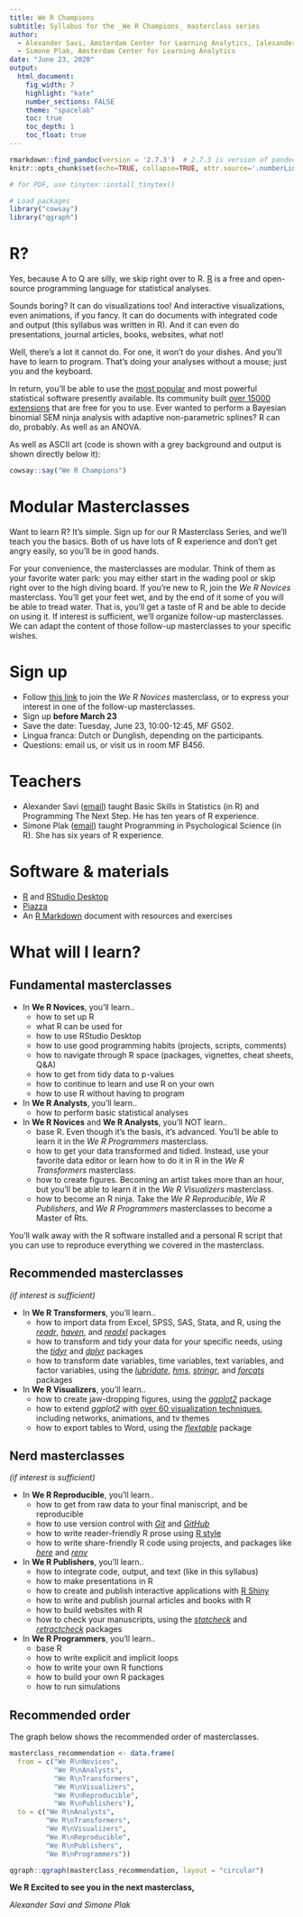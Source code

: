 ```yaml
---
title: We R Champions
subtitle: Syllabus for the _We R Champions_ masterclass series
author:
  - Alexander Savi, Amsterdam Center for Learning Analytics, [alexandersavi.nl](https://www.alexandersavi.nl/)
  - Simone Plak, Amsterdam Center for Learning Analytics
date: "June 23, 2020"
output:
  html_document:
    fig_width: 7
    highlight: "kate"
    number_sections: FALSE
    theme: "spacelab"
    toc: true
    toc_depth: 1
    toc_float: true
---
```


```r
rmarkdown::find_pandoc(version = '2.7.3')  # 2.7.3 is version of pandoc shipped with rstudio that works with numberLines
knitr::opts_chunk$set(echo=TRUE, collapse=TRUE, attr.source='.numberLines')

# for PDF, use tinytex::install_tinytex()

# Load packages
library("cowsay")
library("qgraph")
```

# R?

Yes, because A to Q are silly, we skip right over to R. [R](https://en.wikipedia.org/wiki/R_(programming_language)) is a free and open-source programming language for statistical analyses.

Sounds boring? It can do visualizations too! And interactive visualizations, even animations, if you fancy. It can do documents with integrated code and output (this syllabus was written in R). And it can even do presentations, journal articles, books, websites, what not!

Well, there's a lot it cannot do. For one, it won't do your dishes. And you'll have to learn to program. That's doing your analyses without a mouse; just you and the keyboard.

In return, you'll be able to use the [most popular](https://r4stats.com/articles/popularity/) and most powerful statistical software presently available. Its community built [over 15000 extensions](https://gist.github.com/daroczig/3cf06d6db4be2bbe3368) that are free for you to use. Ever wanted to perform a Bayesian binomial SEM ninja analysis with adaptive non-parametric splines? R can do, probably. As well as an ANOVA.

As well as ASCII art (code is shown with a grey background and output is shown directly below it):

```r
cowsay::say("We R Champions")
```

# Modular Masterclasses

Want to learn R? It's simple. Sign up for our R Masterclass Series, and we'll teach you the basics. Both of us have lots of R experience and don't get angry easily, so you'll be in good hands.

For your convenience, the masterclasses are modular. Think of them as your favorite water park: you may either start in the wading pool or skip right over to the high diving board. If you're new to R, join the _We R Novices_ masterclass. You'll get your feet wet, and by the end of it some of you will be able to tread water. That is, you'll get a taste of R and be able to decide on using it. If interest is sufficient, we'll organize follow-up masterclasses. We can adapt the content of those follow-up masterclasses to your specific wishes.

# Sign up

- Follow [this link](https://forms.gle/b12EdbdTYASjgVHo6) to join the _We R Novices_ masterclass, or to express your interest in one of the follow-up masterclasses.
- Sign up __before March 23__
- Save the date: Tuesday, June 23, 10:00-12:45, MF G502.
- Lingua franca: Dutch or Dunglish, depending on the participants.
- Questions: email us, or visit us in room MF B456.

# Teachers

- Alexander Savi ([email](mailto:o.a.savi@gmail.com)) taught Basic Skills in Statistics (in R) and Programming The Next Step. He has ten years of R experience.
- Simone Plak ([email](mailto:s.plak@vu.nl)) taught Programming in Psychological Science (in R). She has six years of R experience.

# Software & materials

- [R](https://www.r-project.org/) and [RStudio Desktop](https://rstudio.com/products/rstudio/)
- [Piazza](https://piazza.com/)
- An [R Markdown](https://rmarkdown.rstudio.com/) document with resources and exercises

# What will I learn?

## Fundamental masterclasses

- In __We R Novices__, you'll learn..
  - how to set up R
  - what R can be used for
  - how to use RStudio Desktop
  - how to use good programming habits (projects, scripts, comments)
  - how to navigate through R space (packages, vignettes, cheat sheets, Q&A)
  - how to get from tidy data to p-values
  - how to continue to learn and use R on your own
  - how to use R without having to program

- In __We R Analysts__, you'll learn..
  - how to perform basic statistical analyses

- In __We R Novices__ and __We R Analysts__, you'll NOT learn..
  - base R. Even though it's the basis, it's advanced. You'll be able to learn it in the _We R Programmers_ masterclass.
  - how to get your data transformed and tidied. Instead, use your favorite data editor or learn how to do it in R in the _We R Transformers_ masterclass.
  - how to create figures. Becoming an artist takes more than an hour, but you'll be able to learn it in the _We R Visualizers_ masterclass.
  - how to become an R ninja. Take the _We R Reproducible_, _We R Publishers_, and _We R Programmers_ masterclasses to become a Master of Rts.

You'll walk away with the R software installed and a personal R script that you can use to reproduce everything we covered in the masterclass.

## Recommended masterclasses

_(if interest is sufficient)_

- In __We R Transformers__, you'll learn..
  - how to import data from Excel, SPSS, SAS, Stata, and R, using the _[readr](https://readr.tidyverse.org/)_, _[haven](https://haven.tidyverse.org/)_, and _[readxl](https://readxl.tidyverse.org/)_ packages
  - how to transform and tidy your data for your specific needs, using the _[tidyr](https://tidyr.tidyverse.org/)_ and _[dplyr](https://dplyr.tidyverse.org/)_ packages
  - how to transform date variables, time variables, text variables, and factor variables, using the _[lubridate](https://lubridate.tidyverse.org/)_, _[hms](https://hms.tidyverse.org/)_, _[stringr](https://stringr.tidyverse.org/)_, and _[forcats](https://forcats.tidyverse.org/)_ packages
  
- In __We R Visualizers__, you'll learn..
  - how to create jaw-dropping figures, using the _[ggplot2](https://ggplot2.tidyverse.org/)_ package
  - how to extend _ggplot2_ with [over 60 visualization techniques](https://www.ggplot2-exts.org/gallery/), including networks, animations, and tv themes
  - how to export tables to Word, using the _[flextable](https://davidgohel.github.io/flextable/index.html)_ package

## Nerd masterclasses

_(if interest is sufficient)_

- In __We R Reproducible__, you'll learn..
  - how to get from raw data to your final maniscript, and be reproducible
  - how to use version control with _[Git](https://git-scm.com/)_ and _[GitHub](https://github.com/)_
  - how to write reader-friendly R prose using [R style](https://style.tidyverse.org/)
  - how to write share-friendly R code using projects, and packages like _[here](https://here.r-lib.org/)_ and _[renv](https://rstudio.github.io/renv/)_
  
- In __We R Publishers__, you'll learn..
  - how to integrate code, output, and text (like in this syllabus)
  - how to make presentations in R
  - how to create and publish interactive applications with [R Shiny](https://shiny.rstudio.com/)
  - how to write and publish journal articles and books with R
  - how to build websites with R
  - how to check your manuscripts, using the _[statcheck](https://mbnuijten.com/statcheck/)_ and _[retractcheck](https://github.com/libscie/retractcheck)_ packages
  
- In __We R Programmers__, you'll learn..
  - base R
  - how to write explicit and implicit loops
  - how to write your own R functions
  - how to build your own R packages
  - how to run simulations

## Recommended order

The graph below shows the recommended order of masterclasses.

```r
masterclass_recommendation <- data.frame(
  from = c("We R\nNovices",
           "We R\nAnalysts",
           "We R\nTransformers",
           "We R\nVisualizers",
           "We R\nReproducible",
           "We R\nPublishers"),
  to = c("We R\nAnalysts",
         "We R\nTransformers",
         "We R\nVisualizers",
         "We R\nReproducible",
         "We R\nPublishers",
         "We R\nProgrammers"))

qgraph::qgraph(masterclass_recommendation, layout = "circular")
```

__We R Excited to see you in the next masterclass,__

_Alexander Savi and Simone Plak_
